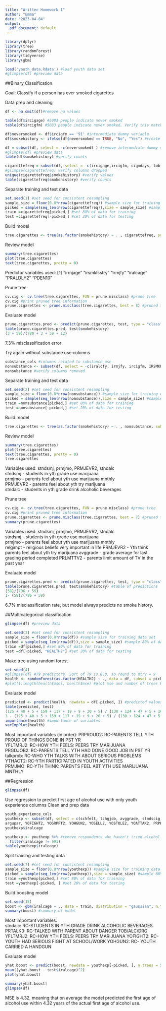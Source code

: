 ---
title: "Written Homework 1"
author: "Emma"
date: "2023-04-04"
output: 
  pdf_document: default
---
```{r}
library(dplyr)
library(tree)
library(randomForest)
library(tidyverse)
library(gbm)
```

```{r}
load('youth_data.Rdata') #load youth data set
#glimpse(df) #preview data

```
##Binary Classification 

Goal: Classify if a person has ever smoked cigarettes

Data prep and cleaning
```{r}
df <- na.omit(df)#remove na values

table(df$ircigage) #5083 people indicate never smoked
table(df$ircigfm) #5083 people indicate never smoked. Verify this matches ircigage and that both are good variables to measure if someone has ever smoked

df$neversmoked <- df$ircigfm == '91' #intermediate dummy variable
df$smokehistory <- ifelse(df$neversmoked == TRUE, "No", "Yes") #create dummy variable for smoke history

df = subset(df, select = -c(neversmoked) ) #remove intermediate dummy variable
#glimpse(df) #preview data
table(df$smokehistory) #verify counts

cigarettefreq = subset(df, select = -c(ircigage,ircigfm, cigmdays, tobflag) ) #remove predictor variables relating to cigarette smoking history
#glimpse(cigarettefreq) verify columns dropped
unique(cigarettefreq$smokehistory) #verify values
table(cigarettefreq$smokehistory) #verify counts

```

Separate training and test data
```{r}
set.seed(1) #set seed for consistent resampling
sample_size = floor(0.8*nrow(cigarettefreq)) #sample size for training data set
picked = sample(seq_len(nrow(cigarettefreq)),size = sample_size) #sample 80% of data
train =cigarettefreq[picked,] #set 80% of data for training
test =cigarettefreq[-picked,] #set 20% of data for testing
```

Build  model
```{r}
tree.cigarettes <- tree(as.factor(smokehistory) ~ . , cigarettefreq, subset = picked) #tree with training data

```

Review model
```{r}
summary(tree.cigarettes)
plot(tree.cigarettes)
text(tree.cigarettes, pretty = 0)
```
Predictor variables used: [1] "irmjage"     "irsmklsstry" "irmjfy"      "iralcage"    "PRALDLY2"    "PDEN10" <br>

Prune tree
```{r}
cv.cig <- cv.tree(tree.cigarettes, FUN = prune.misclass) #prune tree
cv.cig #print pruned tree information
prune.cigarettes <- prune.misclass(tree.cigarettes, best = 8) #pruned tree with size 8
```

Evaluate model
```{r}
prune.cigarettes.pred <- predict(prune.cigarettes, test, type = "class")
table(prune.cigarettes.pred, test$smokehistory)
(3 + 59)/(780 + 3 + 59 + 12)
```
7.3% misclassification error

Try again without substance use columns
```{r}
substance_cols #columns related to substance use
nonsubstance <- subset(df, select = -c(iralcfy, irmjfy, ircigfm, IRSMKLSS30N, iralcfm, irmjfm, ircigage, irsmklsstry, iralcage, irmjage, mrjflag, alcflag, tobflag, alcydays, mrjydays, alcmdays, mrjmdays, cigmdays, smklsmdays)) #data without substance use columns
nonsubstance #verify columns removed
```
Separate training and test data
```{r}
set.seed(2) #set seed for consistent resampling
sample_size = floor(0.8*nrow(nonsubstance)) #sample size for training data set
picked = sample(seq_len(nrow(nonsubstance)),size = sample_size) #sample 80% of data
train =nonsubstance[picked,] #set 80% of data for training
test =nonsubstance[-picked,] #set 20% of data for testing
```

Build  model
```{r}
tree.cigarettes <- tree(as.factor(smokehistory) ~ . , nonsubstance, subset = picked) #tree with training data

```

Review model
```{r}
summary(tree.cigarettes)
plot(tree.cigarettes)
text(tree.cigarettes, pretty = 0)
tree.cigarettes
```
Variables used: stndsmj, prmjmo, PRMJEVR2, stndalc <br>
stndsmj - students in yth grade use marijuana <br>
prmjmo - parents feel about yth use marijuana mnthly <br>
PRMJEVR2 - parents feel about yth try marijuana <br>
stndalc - students in yth grade drink alcoholic beverages <br>

Prune tree
```{r}
cv.cig <- cv.tree(tree.cigarettes, FUN = prune.misclass) #prune tree
cv.cig #print pruned tree information
prune.cigarettes <- prune.misclass(tree.cigarettes, best = 7) #pruned tree with size 7
summary(prune.cigarettes)
```
Variables used: stndsmj, prmjmo, PRMJEVR2, stndalc <br>
stndsmj - students in yth grade use marijuana <br>
prmjmo - parents feel about yth use marijuana mnthly <br>
relgimpt - religious beliefs very important in life
PRMJEVR2 - Yth think parents feel about yth try marijuana
avggrade - grade average for last grading period completed
PRLMTTV2 - parents limit amount of TV in the past year

Evaluate model
```{r}
prune.cigarettes.pred <- predict(prune.cigarettes, test, type = "class") #predicted values
table(prune.cigarettes.pred, test$smokehistory) #table of predictions
(58)/(796 + 59)
1- (58)/(796 + 59)
```
6.7% misclassification rate, but model always predicts no smoke history. <br>

##Multicategorical classification
```{r}
glimpse(df) #preview data

```

```{r}
set.seed(3) #set seed for consistent resampling
sample_size = floor(0.8*nrow(df)) #sample size for training data set
picked = sample(seq_len(nrow(df)),size = sample_size) #sample 80% of data
train =df[picked,] #set 80% of data for training
test =df[-picked, "HEALTH2"] #set 20% of data for testing

```

Make tree using random forest
```{r}
set.seed(4)
#glimpse(df) #79 predictors. Sqrt of 79 is 8.8, so round to mtry = 9
health <- randomForest(as.factor(HEALTH2) ~ ., data = df, subset = picked, mtry = 9, ntree = 500, importance = TRUE) #random forest model plot
#plot(1:length(health$mse), health$mse) #plot mse and number of trees Why doesn't this work?

```

Evaluate model
```{r}
predicted <- predict(health, newdata = df[-picked, ]) #predicted values
table(predicted, test)
(125 + 40 + 5 + 159 + 117 + 19 + 9 + 20 + 5) / (130 + 124 + 47 + 5 + 164 + 207 + 106 + 19 + 12 + 17 + 18 + 5) #58% misclassification error
1 - (125 + 40 + 5 + 159 + 117 + 19 + 9 + 20 + 5) / (130 + 124 + 47 + 5 + 164 + 207 + 106 + 19 + 12 + 17 + 18 + 5)
importance(health) #importance of variables
varImpPlot(health)
```
Most important variables (in order):
PRPROUD2: RC-PARENTS TELL YTH PROUD OF THINGS DONE IN PST YR <br>
YFLTMRJ2: RC-HOW YTH FEELS: PEERS TRY MARIJUANA <br>
PRGDJOB2: RC-PARENTS TELL YTH HAD DONE GOOD JOB IN PST YR <br>
talkprob: RC-WHO YTH TALKS WITH ABOUT SERIOUS PROBLEMS <br>
YTHACT2: RC-YTH PARTICIPATED IN YOUTH ACTIVITIES <br>
PRMJMO: RC-YTH THINK: PARENTS FEEL ABT YTH USE MARIJUANA MNTHLY <br>

##Regression <br>
```{r}
glimpse(df)
```
Use regression to predict first age of alcohol use with only youth experience columns
Clean and prep data
```{r}
youth_experience_cols
youthexp <- subset(df, select = c(schfelt, tchgjob, avggrade, stndscig, stndsmj, stndalc, stnddnk, parchkhw, parhlphw, PRCHORE2, PRLMTTV2, parlmtsn, PRGDJOB2, PRPROUD2,
argupar, YOFIGHT2, YOGRPFT2, YOHGUN2, YOSELL2, YOSTOLE2, YOATTAK2, PRPKCIG2, PRMJEVR2, prmjmo, PRALDLY2, YFLPKCG2, YFLTMRJ2, yflmjmo, YFLADLY2, FRDPCIG2, FRDMEVR2, frdmjmon, FRDADLY2, talkprob, PRTALK3, PRBSOLV2, PREVIOL2, PRVDRGO2, GRPCNSL2, PREGPGM2, YTHACT2, DRPRVME3, ANYEDUC3, rlgattd, rlgimpt, rlgdcsn, rlgfrnd, iralcage))
youthexp$iralcage

youthexp <- youthexp %>% #remove respondents who haven't tried alcohol
  filter(iralcage != 991)
table(youthexp$iralcage)
```

Split training and testing data
```{r}
set.seed(7) #set seed for consistent resampling
sample_size = floor(0.8*nrow(youthexp)) #sample size for training data set
picked = sample(seq_len(nrow(youthexp)),size = sample_size) #sample 80% of data
train =youthexp[picked,] #set 80% of data for training
test =youthexp[-picked, ] #set 20% of data for testing
```

Build boosting model
```{r}
set.seed(15)
boost <- gbm(iralcage ~ ., data = train, distribution = "gaussian", n.trees = 1000, interaction.depth = 4, shrinkage = 0.01, verbose = F) #boosted model
summary(boost) #summary of model
```
Most important variables: <br>
stndalc: RC-STUDENTS IN YTH GRADE DRINK ALCOHOLIC BEVERAGES
PRTALK3: RC-TALKED WITH PARENT ABOUT DANGER TOB/ALC/DRG
YFLTMRJ2:  RC-HOW YTH FEELS: PEERS TRY MARIJUANA
YOFIGHT2: RC-YOUTH HAD SERIOUS FIGHT AT SCHOOL/WORK
YOHGUN2: RC- YOUTH CARRIED A HANDGUN

Evaluate model
```{r}
yhat.boost <- predict(boost, newdata = youthexp[-picked, ], n.trees = 5000)
mean((yhat.boost - test$iralcage)^2)
plot(yhat.boost)

summary(yhat.boost)
glimpse(df)
```
MSE is 4.32, meaning that on average the model predicted the first age of alcohol use within 4.32 years of the actual first age of alcohol use. 

